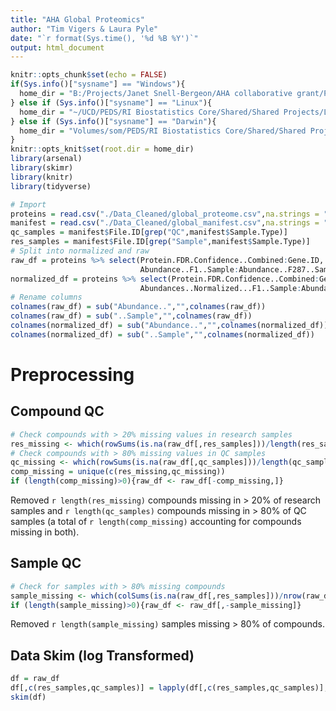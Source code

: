 ```yaml
---
title: "AHA Global Proteomics"
author: "Tim Vigers & Laura Pyle"
date: "`r format(Sys.time(), '%d %B %Y')`"
output: html_document
---
```


```r
knitr::opts_chunk$set(echo = FALSE)
if(Sys.info()["sysname"] == "Windows"){
  home_dir = "B:/Projects/Janet Snell-Bergeon/AHA collaborative grant/Proteomics"
} else if (Sys.info()["sysname"] == "Linux"){
  home_dir = "~/UCD/PEDS/RI Biostatistics Core/Shared/Shared Projects/Laura/BDC/Projects"
} else if (Sys.info()["sysname"] == "Darwin"){
  home_dir = "Volumes/som/PEDS/RI Biostatistics Core/Shared/Shared Projects/Laura/BDC/Projects/Janet Snell-Bergeon/AHA collaborative grant"
}
knitr::opts_knit$set(root.dir = home_dir)
library(arsenal)
library(skimr)
library(knitr)
library(tidyverse)
```

```r
# Import
proteins = read.csv("./Data_Cleaned/global_proteome.csv",na.strings = "")
manifest = read.csv("./Data_Cleaned/global_manifest.csv",na.strings = "")
qc_samples = manifest$File.ID[grep("QC",manifest$Sample.Type)]
res_samples = manifest$File.ID[grep("Sample",manifest$Sample.Type)]
# Split into normalized and raw
raw_df = proteins %>% select(Protein.FDR.Confidence..Combined:Gene.ID,
                             Abundance..F1..Sample:Abundance..F287..Sample)
normalized_df = proteins %>% select(Protein.FDR.Confidence..Combined:Gene.ID,
                             Abundances..Normalized...F1..Sample:Abundances..Normalized...F287..Sample)
# Rename columns
colnames(raw_df) = sub("Abundance..","",colnames(raw_df))
colnames(raw_df) = sub("..Sample","",colnames(raw_df))
colnames(normalized_df) = sub("Abundance..","",colnames(normalized_df))
colnames(normalized_df) = sub("..Sample","",colnames(normalized_df))
```

# Preprocessing

## Compound QC

```r
# Check compounds with > 20% missing values in research samples
res_missing <- which(rowSums(is.na(raw_df[,res_samples]))/length(res_samples) > 0.2)
# Check compounds with > 80% missing values in QC samples
qc_missing <- which(rowSums(is.na(raw_df[,qc_samples]))/length(qc_samples) > 0.8)
comp_missing = unique(c(res_missing,qc_missing))
if (length(comp_missing)>0){raw_df <- raw_df[-comp_missing,]}
```

Removed `r length(res_missing)` compounds missing in > 20% of research samples and `r length(qc_samples)` compounds missing in > 80% of QC samples (a total of `r length(comp_missing)` accounting for compounds missing in both).

## Sample QC

```r
# Check for samples with > 80% missing compounds
sample_missing <- which(colSums(is.na(raw_df[,res_samples]))/nrow(raw_df) > 0.8)
if (length(sample_missing)>0){raw_df <- raw_df[,-sample_missing]}
```

Removed `r length(sample_missing)` samples missing > 80% of compounds.

## Data Skim (log Transformed)

```r
df = raw_df
df[,c(res_samples,qc_samples)] = lapply(df[,c(res_samples,qc_samples)], log)
skim(df)
```
